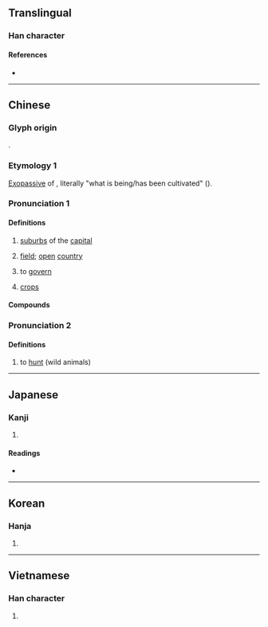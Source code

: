 {{character info}}
==Translingual==

===Han character===
{{Han char|rn=102|rad=田|as=02|sn=7|canj=PW|four=27620|ids=⿹勹田}}

====References====
* {{Han ref|kx=0759.040|dkj=21732|dj=1169.040|hdz=42528.080|uh=7538|ud=30008|bh=A86C|bd=43116}}

----

==Chinese==
{{zh-forms}}

===Glyph origin===
{{Han etyl}}
{{Han compound|人|田|ls=psc|ls2=ic|c1=s|c2=p|t1=person|t2=field}}.

===Etymology 1===
[[exopassive|Exopassive]] of {{och-l|田|field}}, literally "what is being/has been cultivated" ({{zh-ref|Schuessler, 2007}}).

===Pronunciation 1===
{{zh-pron
|m=diàn
|c=din6,din1
|h=pfs=thien
|md=diêng
|mn=tiān/twv:tián
|w=3di
|mc=y
|oc=y
|cat=n
}}

====Definitions====
{{zh-hanzi}}

# {{lb|zh|literary}} [[suburb]]s of the [[capital]]
# {{lb|zh|literary}} [[field]]; [[open]] [[country]]
# {{lb|zh|obsolete}} to [[govern]]
# {{lb|zh|obsolete}} [[crops]]

====Compounds====
{{zh-der|下緬甸|伊甸園|侯甸|甸後|甸甸|沉甸甸|甸匣|禹甸|甸兒|近甸|郊甸|緬甸聯邦|草甸子|蒲甸兒|華甸|邦甸|緬甸|芳甸|蔡甸|甸子|中甸|沙甸}}

===Pronunciation 2===
{{zh-pron
|m=tián
|c=tin4
|cat=v
}}

====Definitions====
{{zh-hanzi}}

# {{zh-obsolete}} to [[hunt]] (wild animals)
#: {{zh-alt-inline|畋|田}}

----

==Japanese==

===Kanji===
{{ja-kanji|grade=|rs=田02}}

# {{rfdef|ja|sort=田02}}

====Readings====
* {{ja-readings
|goon=でん
|kanon=てん
|kun=かり
|nanori=}}

----

==Korean==

===Hanja===
{{ko-hanja|hangeul=[[전]], [[승]]}}

# {{rfdef|ko|sort=田02}}

----

==Vietnamese==

===Han character===
{{vi-readings|reading=điện, điền|rs=田02}}

# {{rfdef|vi}}